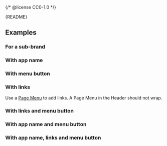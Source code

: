 {/* @license CC0-1.0 */}


<Meta of={HeaderStories} />

<StatusBadge reason="Needs work for narrow screens and integration with Mega Menu." />

<Markdown>{README}</Markdown>

<Primary />

<Controls />

## Examples

### For a sub-brand

<Canvas of={HeaderStories.ForSubBrand} />

### With app name

<Canvas of={HeaderStories.WithAppName} />

### With menu button

<Canvas of={HeaderStories.WithMenuButton} />

### With links

Use a [Page Menu](/docs/components-navigation-page-menu--docs) to add links.
A Page Menu in the Header should not wrap.

<Canvas of={HeaderStories.WithLinks} />

### With links and menu button

<Canvas of={HeaderStories.WithLinksAndMenuButton} />

### With app name and menu button

<Canvas of={HeaderStories.WithAppNameAndMenuButton} />

### With app name, links and menu button

<Canvas of={HeaderStories.WithAppNameLinksAndMenuButton} />
